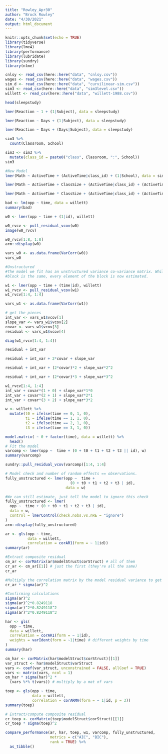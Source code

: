 ```yaml
---
title: "Rowley_Apr30"
author: "Brock Rowley"
date: "4/30/2021"
output: html_document
---
```


```r
knitr::opts_chunk$set(echo = TRUE)
library(tidyverse)
library(lme4)
library(performance)
library(lubridate)
library(sundry)
library(nlme)

cnlsy <- read_csv(here::here("data", "cnlsy.csv"))
wages <- read_csv(here::here("data", "wages.csv"))
sim_d <- read_csv(here::here("data", "curvilinear-sim.csv"))
sim3 <- read_csv(here::here("data", "sim3level.csv"))
willett <- read_csv(here::here("data", "willett-1988.csv"))

```
```r
head(sleepstudy)

lmer(Reaction ~ 1 + (1|Subject), data = sleepstudy)

lmer(Reaction ~ Days + (1|Subject), data = sleepstudy)

lmer(Reaction ~ Days + (Days|Subject), data = sleepstudy)

sim3 %>% 
  count(Classroom, School)

sim3 <- sim3 %>%
  mutate(class_id = paste0("class", Classroom, ":", School))
sim3

#New Model
lmer(Math ~ ActiveTime + (ActiveTime|class_id) + (1|School), data = sim3)

lmer(Math ~ ActiveTime + ClassSize + (ActiveTime|class_id) + (ActiveTime|School), data = sim3)

lmer(Math ~ ActiveTime * ClassSize + (ActiveTime|class_id) + (ActiveTime + ClassSize|School), data = sim3)
```

```r
bad <- lm(opp ~ time, data = willett)
summary(bad)

w0 <- lmer(opp ~ time + (1|id), willett)

w0_rvcv <- pull_residual_vcov(w0)
image(w0_rvcv)

w0_rvcv[1:8, 1:8]
arm::display(w0)

vars_w0 <- as.data.frame(VarCorr(w0))
vars_w0

#Unstructured
#The model we fit has an unstructured variance co-variance matrix. While each
#block is the same, every element of the block is now estimated.

w1 <- lmer(opp ~ time + (time|id), willett)
w1_rvcv <- pull_residual_vcov(w1)
w1_rvcv[1:4, 1:4]

vars_w1 <- as.data.frame(VarCorr(w1))

# get the pieces
int_var <- vars_w1$vcov[1]
slope_var <- vars_w1$vcov[2]
covar <- vars_w1$vcov[3]
residual <- vars_w1$vcov[4]

diag(w1_rvcv[1:4, 1:4])

residual + int_var

residual + int_var + 2*covar + slope_var

residual + int_var + (2*covar)*2 + slope_var*2^2

residual + int_var + (2*covar)*3 + slope_var*3^2

w1_rvcv[1:4, 1:4]
int_var + covar*(1 + 0) + slope_var*1*0
int_var + covar*(2 + 1) + slope_var*2*1
int_var + covar*(3 + 2) + slope_var*3*2
```
```r
w <- willett %>%
  mutate(t0 = ifelse(time == 0, 1, 0),
         t1 = ifelse(time == 1, 1, 0),
         t2 = ifelse(time == 2, 1, 0),
         t3 = ifelse(time == 3, 1, 0))

model.matrix( ~ 0 + factor(time), data = willett) %>% 
  head()
# Fit the model
varcomp <- lmer(opp ~  time + (0 + t0 + t1 + t2 + t3 || id), w)
summary(varcomp)

sundry::pull_residual_vcov(varcomp)[1:4, 1:4]
```

```r
# Model check and number of random effects == observations.
fully_unstructured <- lmer(opp ~  time + 
                             (0 + t0 + t1 + t2 + t3 | id), 
                           data = w)

#We can still estimate, just tell the model to ignore this check
fully_unstructured <- lmer(
  opp ~  time + (0 + t0 + t1 + t2 + t3 | id), 
  data = w,
  control = lmerControl(check.nobs.vs.nRE = "ignore")
)
arm::display(fully_unstructured)
```

```r
ar <- gls(opp ~ time,
          data = willett,
          correlation = corAR1(form = ~ 1|id))
summary(ar)

#Extract composite residual
cm_ar <- corMatrix(ar$modelStruct$corStruct) # all of them
cr_ar <- cm_ar[[1]] # just the first (they're all the same)
cr_ar

#Multiply the correlation matrix by the model residual variance to get the covariance matrix
cr_ar * sigma(ar)^2

#Confirming calculations
sigma(ar)^2
sigma(ar)^2*0.8249118
sigma(ar)^2*0.8249118^2
sigma(ar)^2*0.8249118^3
```

```r
har <- gls(
  opp ~ time,
  data = willett,
  correlation = corAR1(form = ~ 1|id),
  weights = varIdent(form = ~1|time) # different weights by time
)
summary(har)

cm_har <- corMatrix(har$modelStruct$corStruct)[[1]]
var_struct <- har$modelStruct$varStruct
vars <- coef(var_struct, unconstrained = FALSE, allCoef = TRUE)
vars <- matrix(vars, ncol = 1)
cm_har * sigma(har)^2 * 
  (vars %*% t(vars)) # multiply by a mat of vars
```

```r
toep <- gls(opp ~ time,
            data = willett,
            correlation = corARMA(form = ~ 1|id, p = 3))
summary(toep)

# Extract/compute composite residual
cr_toep <- corMatrix(toep$modelStruct$corStruct)[[1]]
cr_toep * sigma(toep)^2
```

```r
compare_performance(ar, har, toep, w1, varcomp, fully_unstructured,
                    metrics = c("AIC", "BIC"),
                    rank = TRUE) %>%
  as_tibble()
```
